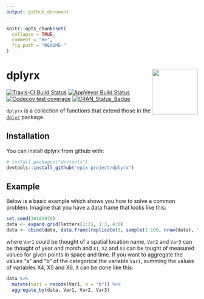 ```yaml
---
output: github_document
---
```


<!-- README.md is generated from README.Rmd. Please edit that file -->

```r
knitr::opts_chunk$set(
  collapse = TRUE,
  comment = "#>",
  fig.path = "README-"
)
```

# dplyrx <img src="man/figures/logo.png" align="right" width=120/>

[![Travis-CI Build Status](https://travis-ci.org/epix-project/dplyrx.svg?branch=master)](https://travis-ci.org/epix-project/dplyrx)
[![AppVeyor Build Status](https://ci.appveyor.com/api/projects/status/github/epixproject/dplyrx?branch=master&svg=true)](https://ci.appveyor.com/project/epixproject/dplyrx)
[![Codecov test coverage](https://img.shields.io/codecov/c/github/epix-project/dplyrx/master.svg)](https://codecov.io/github/epix-project/dplyrx?branch=master)
[![CRAN_Status_Badge](http://www.r-pkg.org/badges/version/dplyrx)](https://cran.r-project.org/package=dplyrx)


`dplyrx` is a collection of functions that extend those in the 
[`dplyr`](https://dplyr.tidyverse.org) package.

## Installation

You can install dplyrx from github with:

```r
# install.packages("devtools")
devtools::install_github("epix-project/dplyrx")
```

## Example

Below is a basic example which shows you how to solve a common problem.
Imagine that you have a data frame that looks like this:

```r
set.seed(30101976)
data <- expand.grid(letters[1:3], 1:3, 4:6)
data <- cbind(data, data.frame(replicate(3, sample(1:100, nrow(data), TRUE))))
```

where `Var1` could be thought of a spatial location name, `Var2` and `Var3` can
be thought of year and month and `X1`, `X2` and `X3` can be tought of measured
values for given points in space and time. If you want to aggregate the values
"a" and "b" of the categorical the variable `Var1`, summing the values of
variables X4, X5 and X6, it can be done like this:

```r
data %>%
  mutate(Var1 = recode(Var1, a = "b")) %>%
  aggregate_by(data, Var1, Var2, Var3)
```
